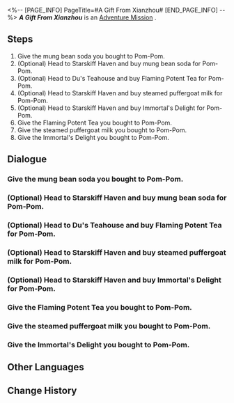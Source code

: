 <%-- [PAGE_INFO]
PageTitle=#A Gift From Xianzhou#
[END_PAGE_INFO] --%>
{{Stub|Dialogue, characters, and location(s)}}
{{Mission Infobox
|id            = 4050038
|title         = 
|image         = Mission A Gift From Xianzhou.png
|type          = Adventure
|event_name    = 
|chapter       = 
|requirements  = 
|summary       = <!--official mission summary from Fate's Atlas-->
|characters    = <!--characters that appear in this mission-->
|startLocation = <!--location as it intially appears on the mission screen-->
|world         = <!--i.e. Penacony-->
|area          = <!--i.e. A Child's Dream-->
|prev          = 
|next          = 
|exp           = 
|credits       = 8000
|stellarJade   = 
|other         = {{Card List|Adventure Log*1; Jade Abacus Unit*1|delim=;}}
}}
'''''A Gift From Xianzhou''''' is an [[Adventure Mission]]<!--in [world]-->.

==Steps==
# Give the mung bean soda you bought to Pom-Pom.
# (Optional) Head to Starskiff Haven and buy mung bean soda for Pom-Pom.
# (Optional) Head to Du's Teahouse and buy Flaming Potent Tea for Pom-Pom.
# (Optional) Head to Starskiff Haven and buy steamed puffergoat milk for Pom-Pom.
# (Optional) Head to Starskiff Haven and buy Immortal's Delight for Pom-Pom.
# Give the Flaming Potent Tea you bought to Pom-Pom.
# Give the steamed puffergoat milk you bought to Pom-Pom.
# Give the Immortal's Delight you bought to Pom-Pom.

<!--
==Gameplay Notes==

--><!--
==Trial Character==

-->
==Dialogue==
{{Stub Dialogue}}
{{Dialogue Start}}
:{{tx}}
{{Dialogue End}}

===Give the mung bean soda you bought to Pom-Pom.===
{{Mission Description|type=adventure|location=<!--to be added-->|update|After placing yourself in Pom-Pom's shoes and giving the choices a lot of thought, you have bought the perfect drink (in your opinion) for Pom-Pom. What would Pom-Pom's reaction be when they drink it? Would Pom-pom smack their lips? You find yourself eagerly anticipating Pom-Pom's response...}}
{{Dialogue Start}}
:{{tx}}
{{Dialogue End}}

===(Optional) Head to Starskiff Haven and buy mung bean soda for Pom-Pom.===
{{Mission Description|type=adventure|location=<!--to be added-->|update|Pom-Pom is very interested in beverages on the Xianzhou. You decide to return to the Luofu and get an authentic Luofu beverage for Pom-Pom.}}
{{Dialogue Start}}
:{{tx}}
{{Dialogue End}}

===(Optional) Head to Du's Teahouse and buy Flaming Potent Tea for Pom-Pom.===
{{Mission Description|type=adventure|location=<!--to be added-->|update|Pom-Pom is very interested in beverages on the Xianzhou. You decide to return to the Luofu and get an authentic Luofu beverage for Pom-Pom.}}
{{Dialogue Start}}
:{{tx}}
{{Dialogue End}}

===(Optional) Head to Starskiff Haven and buy steamed puffergoat milk for Pom-Pom.===
{{Mission Description|type=adventure|location=<!--to be added-->|update|Pom-Pom is very interested in beverages on the Xianzhou. You decide to return to the Luofu and get an authentic Luofu beverage for Pom-Pom.}}
{{Dialogue Start}}
:{{tx}}
{{Dialogue End}}

===(Optional) Head to Starskiff Haven and buy Immortal's Delight for Pom-Pom.===
{{Mission Description|type=adventure|location=<!--to be added-->|update|Pom-Pom is very interested in beverages on the Xianzhou. You decide to return to the Luofu and get an authentic Luofu beverage for Pom-Pom.}}
{{Dialogue Start}}
:{{tx}}
{{Dialogue End}}

===Give the Flaming Potent Tea you bought to Pom-Pom.===
{{Mission Description|type=adventure|location=<!--to be added-->|update|After placing yourself in Pom-Pom's shoes and giving the choices a lot of thought, you have bought the perfect drink (in your opinion) for Pom-Pom. What would Pom-Pom's reaction be when they drink it? Would Pom-pom smack their lips? You find yourself eagerly anticipating Pom-Pom's response...}}
{{Dialogue Start}}
:{{tx}}
{{Dialogue End}}

===Give the steamed puffergoat milk you bought to Pom-Pom.===
{{Mission Description|type=adventure|location=<!--to be added-->|update|After placing yourself in Pom-Pom's shoes and giving the choices a lot of thought, you have bought the perfect drink (in your opinion) for Pom-Pom. What would Pom-Pom's reaction be when they drink it? Would Pom-pom smack their lips? You find yourself eagerly anticipating Pom-Pom's response...}}
{{Dialogue Start}}
:{{tx}}
{{Dialogue End}}

===Give the Immortal's Delight you bought to Pom-Pom.===
{{Mission Description|type=adventure|location=<!--to be added-->|update|After placing yourself in Pom-Pom's shoes and giving the choices a lot of thought, you have bought the perfect drink (in your opinion) for Pom-Pom. What would Pom-Pom's reaction be when they drink it? Would Pom-pom smack their lips? You find yourself eagerly anticipating Pom-Pom's response...}}
{{Dialogue Start}}
:{{tx}}
{{Dialogue End}}

==Other Languages==
{{Other Languages
|en   = A Gift From Xianzhou
|zhs  = 仙舟手信
|zht  = 仙舟手信
|ja   = 仙舟の贈り物
|ko   = 선주의 선물
|es   = Un regalo de Xianzhou
|fr   = Un cadeau de Xianzhou
|ru   = Подарок из Сяньчжоу
|th   = ของขวัญจาก Xianzhou
|vi   = Bức Thư Viết Tay Xianzhou
|de   = Ein Geschenk aus Xianzhou
|id   = Hadiah dari Xianzhou
|pt   = Um Presente do Xianzhou
}}

==Change History==
{{Change History|1.5}}
